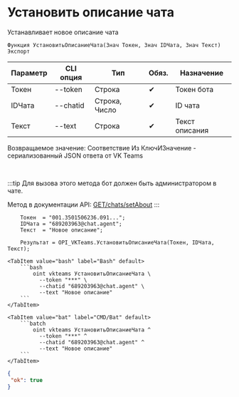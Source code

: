 ﻿---
sidebar_position: 13
description:  Устанавливает новое описание чатаСтраницы
keywords: [1C, 1С, 1С:Предприятие, 1С:Предприятие 8.3, API, Интеграция, Сервисы, Обмен, OneScript, CLI, VKTeams]
---


# Установить описание чата
 Устанавливает новое описание чата



`Функция УстановитьОписаниеЧата(Знач Токен, Знач IDЧата, Знач Текст) Экспорт`

  | Параметр | CLI опция | Тип | Обяз. | Назначение |
  |-|-|-|-|-|
  | Токен | --token | Строка | &#x2714; | Токен бота |
  | IDЧата | --chatid | Строка, Число | &#x2714; | ID чата |
  | Текст | --text | Строка | &#x2714; | Текст описания |

  
  Возвращаемое значение:   Соответствие Из КлючИЗначение - сериализованный JSON ответа от VK Teams

<br/>

:::tip
Для вызова этого метода бот должен быть администратором в чате.

Метод в документации API: [GET ​​/chats/setAbout](https://teams.vk.com/botapi/#/chats/get_chats_setAbout)
:::
<br/>



```bsl title="Пример использования для 1С:Предприятие/OneScript"
    Токен  = "001.3501506236.091...";
    IDЧата = "689203963@chat.agent";
    Текст  = "Новое описание";

    Результат = OPI_VKTeams.УстановитьОписаниеЧата(Токен, IDЧата, Текст);
```
    

 <Tabs>
  
    <TabItem value="bash" label="Bash" default>
        ```bash
            oint vkteams УстановитьОписаниеЧата \
              --token "***" \
              --chatid "689203963@chat.agent" \
              --text "Новое описание"
        ```
    </TabItem>
  
    <TabItem value="bat" label="CMD/Bat" default>
        ```batch
            oint vkteams УстановитьОписаниеЧата ^
              --token "***" ^
              --chatid "689203963@chat.agent" ^
              --text "Новое описание"
        ```
    </TabItem>
</Tabs>


```json title="Результат"
{
 "ok": true
}
```
